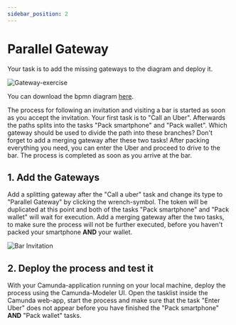 ```yaml
---
sidebar_position: 2
---
```


# Parallel Gateway
Your task is to add the missing gateways to the diagram and deploy it.

![Gateway-exercise](/assets/docs/gateways/parallel-gateway/Gateway-exercise.png)

You can download the bpmn diagram <a target="_blank" href="/assets/docs/gateways/parallel-gateway/parallel-gateway.bpmn" download="parallel-gateway.bpmn">here</a>.


The process for following an invitation and visiting a bar is started as soon as you accept the invitation. Your first task is to "Call an Uber". Afterwards the paths splits into the tasks "Pack smartphone" and "Pack wallet". Which gateway should be used to divide the path into these branches? Don't forget to add a merging gateway after these two tasks! After packing everything you need, you can enter the Uber and proceed to drive to the bar. The process is completed as soon as you arrive at the bar.




## 1. Add the Gateways
Add a splitting gateway after the "Call a uber" task and change its type to "Parallel Gateway" by clicking the wrench-symbol. The token will be duplicated at this point and both of the tasks "Pack smartphone" and "Pack wallet" will wait for execution. Add a merging gateway after the two tasks, to make sure the process will not be further executed, before you haven't packed your smartphone **AND** your wallet.

![Bar Invitation](/assets/docs/gateways/parallel-gateway/ChangeGatewayType.png)



## 2. Deploy the process and test it
With your Camunda-application running on your local machine, deploy the process using the Camunda-Modeler UI. Open the tasklist inside the Camunda web-app, start the process and make sure that the task "Enter Uber" does not appear before you have finished the "Pack smartphone" **AND** "Pack wallet" tasks.
